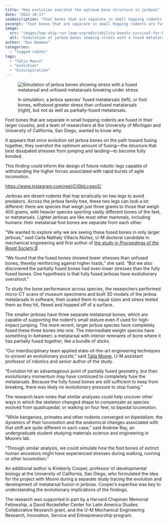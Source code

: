 ```yaml
---
title: "How evolution overshot the optimum bone structure in jerboas"
date: "2022-10-17"
seoDescription: "Foot bones that are separate in small hopping rodents are fused in their larger cousins."
excerpt: "Foot bones that are separate in small hopping rodents are fused in their larger cousins, and a team of researchers at the University of Michigan and University of California, San Diego, wanted to know why."
image:
  src: "images/hop-skip-run-leap-unpredictability-boosts-survival-for-bipedal-desert-rodents-wide-orig-20170905-e1666040034883.jpg"
  alt: "Simulation of jerboa bones showing stress with a fused metatarsal and unfused metatarsals breaking under stress"
author: "Dan Newman"
categories:
  - "legged-robots"
tags:
  - "Talia Moore"
  - "evolution"
  - "bioinspiration"
---
```


<figure>

![Simulation of jerboa bones showing stress with a fused metatarsal and unfused metatarsals breaking under stress](images/jerboa-metatarsals.jpg)

<figcaption>

In simulation, a jerboa species' fused metatarsals (left), or foot bones, withstood greater stress than unfused metatarsals (right), but not as well as partially-fused metatarsals.

</figcaption>

</figure>

Foot bones that are separate in small hopping rodents are fused in their larger cousins, and a team of researchers at the University of Michigan and University of California, San Diego, wanted to know why. 

It appears that once evolution set jerboa bones on the path toward fusing together, they overshot the optimum amount of fusing—the structure that best dissipated stresses from jumping and landing—to become fully bonded.

This finding could inform the design of future robotic legs capable of withstanding the higher forces associated with rapid bursts of agile locomotion.



https://www.instagram.com/reel/Cj0biLcggo2/

Jerboas are desert rodents that hop erratically on two legs to avoid predators. Across the jerboa family tree, these two legs can look a lot different: there are species that weigh just three grams to those that weigh 400 grams, with heavier species sporting vastly different bones of the feet, or metatarsals. Lighter jerboas are like most other mammals, including humans: their metatarsal foot bones are separate from each other. 

“We wanted to explore why we are seeing these fused bones in only larger jerboas,” said Carla Nathaly Villacís Núñez, U-M doctoral candidate in mechanical engineering and first author of [the study in _Proceedings of the Royal Society B_](https://royalsocietypublishing.org/doi/full/10.1098/rspb.2022.1322).

“We found that the fused bones showed lower stresses than unfused bones, thereby reinforcing against higher loads,” she said. “But we also discovered the partially fused bones had even lower stresses than the fully fused bones. One hypothesis is that fully fused jerboas have evolutionary overshoot.”

To study the bone performance across species, the researchers performed micro-CT scans of museum specimens and built 3D models of the jerboa metatarsals in software, then scaled them to equal sizes and stress tested them as they hit, flexed and hopped off of a surface. 

The smaller jerboas have three separate metatarsal bones, which are capable of supporting the rodent’s small stature even if used for high-impact jumping. The more recent, larger jerboa species have completely fused these three bones into one. The intermediate weight species have something in-between: a metatarsal with interior remnants of bone where it has partially fused together, like a bundle of sticks.

“Our interdisciplinary team applied state-of-the-art engineering techniques to unravel an evolutionary puzzle,” said [Talia Moore](https://2024.robotics.umich.edu/profile/talia-moore/), U-M assistant professor of robotics and senior author of the study.

“Evolution hit an advantageous point of partially fused geometry, but then evolutionary momentum may have continued to completely fuse the metatarsals. Because the fully fused bones are still sufficient to keep from breaking, there was likely no evolutionary pressure to stop fusing.”

The research team notes that similar analyses could help uncover other ways in which the skeleton changed shape to compensate as species evolved from quadrupedal, or walking on four feet, to bipedal locomotion.

“While kangaroos, primates and other rodents converged on bipedalism, the dynamics of their locomotion and the anatomical changes associated with that shift are quite different in each case,” said Andrew Ray, an undergraduate student studying materials science and engineering in Moore’s lab.

“Through similar analysis, we could simulate how the foot bones of extinct human ancestors might have experienced stresses during walking, running or other locomotion.”

An additional author is Kimberly Cooper, professor of developmental biology at the University of California, San Diego, who formulated the idea for the project with Moore during a separate study tracing the evolution and development of metatarsal fusion in jerboas. Cooper’s expertise was key to understanding the evolutionary implications of the findings. 

The research was supported in part by a Harvard Chapman Memorial Fellowship, a David Rockefeller Center for Latin America Studies Collaborative Research grant, and the U-M Mechanical Engineering Research, Innovation, Service and Entrepreneurship program.
